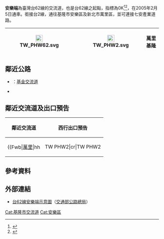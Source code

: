 {{Infobox Taiwan Highway IC
| name = 安樂端
| name_en = Anle Top
| rd_type = EX
| rd_number = 62
| exit = 0
| exit_name = 安樂端
| location = [[臺灣|臺灣]][[基隆市|基隆市]][[安樂區|安樂區]]
| connect = {{Jct|country=TWN|PH|2}}
| goto = 基隆市安樂區、[[新北市|新北市]][[萬里區|萬里區]]
| class = 直接式
| time = 2005年2月5日
}}
'''安樂端'''為臺灣台62線的交流道，也是台62線之起點，指標為0K<ref>{{cite news |author1=李鋅銅 |title=台62線瑪東交流道 明6時封閉改道 |url=https://www.chinatimes.com/realtimenews/20150122004476-260405?chdtv |accessdate=2021-01-24 |work=旺報 |date=2015-01-22 |archive-date=2021-01-30 |archive-url=https://web.archive.org/web/20210130015619/https://www.chinatimes.com/realtimenews/20150122004476-260405?chdtv |dead-url=no }}</ref><ref>{{cite web |title=省道快速公路行駛路段範圍表 |url=https://www.thb.gov.tw/sites/ch/modules/expressway/expressway_motor?node=b92af85b-9a50-4a74-b5ca-3db1eee6f385 |website=中華民國交通部公路總局 |accessdate=2021-01-24 |archive-date=2021-01-29 |archive-url=https://web.archive.org/web/20210129050604/https://www.thb.gov.tw/sites/ch/modules/expressway/expressway_motor?node=b92af85b-9a50-4a74-b5ca-3db1eee6f385 |dead-url=no }}</ref>，在2005年2月5日通車。銜接台2線，通往基隆市安樂區及新北市萬里區，並可連接七安產業道路。
{|class="wikitable" style="text-align:center"
! [[File:TW_PHW62.svg|23px]]
| {{Taiwan Highway IC|0|安樂端}}
| [[File:TW_PHW2.svg|23px]]
| '''萬里　基隆'''
|}

== 鄰近公路 ==
* {{Jct|country=TWN|NH|3}}：[[基金交流道|基金交流道]]
* {{Jct|country=TWN|PH|2}}

== 鄰近交流道及出口預告 ==
{|class="toccolours" border="1" cellpadding="4" style="margin:0 auto; border-collapse:collapse; text-align:center; white-space:nowrap"
! 鄰近交流道 !! 西行出口預告
|-
|
{{Start expwy box|[[台灣省道快速公路|台灣省道快速公路]]}}
{{Expwy Terminus}}
{{S-line|{{Jct|country=TWN|PH|62}}|0K|#9B0D15}}
{{S-expwy IC|[[瑪東系統交流道|瑪東系統交流道]]|往　[[七堵一交流道|七堵一交流道]]}}
{{Illus}}
{{Fwb|[[萬里區|萬里]]|hh||TW PHW2|cr|TW PHW2||hh|[[安樂區|安樂]]}}
{{Fwh|ehst|0|安樂端}}
{{Fwm|TW PHW62}}
{{Fwh|ehst}}
{{Fwi|hd|2|瑪東系統}}
{{Fwd|eh|[[七堵區|七堵]]}}
{{Fwed}}
|
{|style="width:140px; border-bottom:2px solid #FFF; background-color:#007F00; color:#FFF; text-align:center; font-weight:bold"
| <div style="font-size:24px">⬉</div>
| [[File:TW_PHW2.svg|25px]]
| <div style="margin-top:3px; margin-right:6px; line-height:21px; font-size:21px; word-spacing:9px">萬 里<div style="font-size:15px">Wanli</div></div>
|}
{|style="width:140px; border-bottom:2px solid #FFF; background-color:#007F00; color:#FFF; text-align:center; font-weight:bold"
| <div style="margin-top:3px; margin-left:6px; line-height:21px; font-size:21px; word-spacing:9px">基 隆<div style="font-size:15px">Keelung</div></div>
| [[File:TW_PHW2.svg|25px]]
| <div style="font-size:24px">➡</div>
|}
|}

== 參考資料 ==
{{Reflist}}

== 外部連結 ==
* [https://www.thb.gov.tw/resource/upload/Expressway/82c17b8c-064f-4101-bc25-86ebcb3ee196.jpg 台62線安樂端示意圖]（[[交通部公路總局|交通部公路總局]]）

{{台62線}}

[[Cat:基隆市交流道|Cat:基隆市交流道]]
[[Cat:安樂區|Cat:安樂區]]